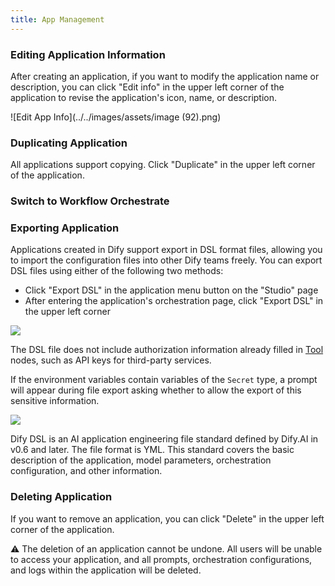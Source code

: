 ```yaml
---
title: App Management
---
```


### Editing Application Information

After creating an application, if you want to modify the application name or description, you can click "Edit info" in the upper left corner of the application to revise the application's icon, name, or description.

![Edit App Info](../../images/assets/image (92).png)

### Duplicating Application

All applications support copying. Click "Duplicate" in the upper left corner of the application.

### Switch to Workflow Orchestrate

### Exporting Application

Applications created in Dify support export in DSL format files, allowing you to import the configuration files into other Dify teams freely. You can export DSL files using either of the following two methods:

* Click "Export DSL" in the application menu button on the "Studio" page
* After entering the application's orchestration page, click "Export DSL" in the upper left corner

![](../../images/assets/export-dsl.png)

The DSL file does not include authorization information already filled in [Tool](../workflow/node/tools.md) nodes, such as API keys for third-party services.&#x20;

If the environment variables contain variables of the `Secret` type, a prompt will appear during file export asking whether to allow the export of this sensitive information.

![](../../images/assets/export-dsl-secret.png)

<Note>
Dify DSL is an AI application engineering file standard defined by Dify.AI in v0.6 and later. The file format is YML. This standard covers the basic description of the application, model parameters, orchestration configuration, and other information.
</Note>

### Deleting Application

If you want to remove an application, you can click "Delete" in the upper left corner of the application.

<Note>
⚠️ The deletion of an application cannot be undone. All users will be unable to access your application, and all prompts, orchestration configurations, and logs within the application will be deleted.
</Note>
